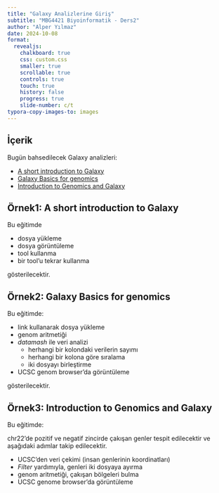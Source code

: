 ```yaml
---
title: "Galaxy Analizlerine Giriş"
subtitle: "MBG4421 Biyoinformatik - Ders2"
author: "Alper Yılmaz"
date: 2024-10-08
format:
  revealjs:
    chalkboard: true
    css: custom.css
    smaller: true
    scrollable: true
    controls: true
    touch: true
    history: false
    progress: true
    slide-number: c/t
typora-copy-images-to: images
---
```


## İçerik

Bugün bahsedilecek Galaxy analizleri:

* [A short introduction to Galaxy](https://training.galaxyproject.org/training-material/topics/introduction/tutorials/galaxy-intro-short/tutorial.html)
* [Galaxy Basics for genomics](https://training.galaxyproject.org/training-material/topics/introduction/tutorials/galaxy-intro-101/tutorial.html)
* [Introduction to Genomics and Galaxy](https://training.galaxyproject.org/training-material/topics/introduction/tutorials/galaxy-intro-strands/tutorial.html)

## Örnek1: A short introduction to Galaxy

Bu eğitimde 

* dosya yükleme
* dosya görüntüleme
* tool kullanma
* bir tool'u tekrar kullanma

gösterilecektir.



## Örnek2: Galaxy Basics for genomics

Bu eğitimde:

* link kullanarak dosya yükleme
* genom aritmetiği
* *datamash* ile veri analizi
  * herhangi bir kolondaki verilerin sayımı
  * herhangi bir kolona göre sıralama
  * iki dosyayı birleştirme
* UCSC genom browser'da görüntüleme

gösterilecektir.




## Örnek3: Introduction to Genomics and Galaxy

Bu eğitimde:

chr22'de pozitif ve negatif zincirde çakışan genler tespit edilecektir ve aşağıdaki adımlar takip edilecektir.

* UCSC'den veri çekimi (insan genlerinin koordinatları)
* *Filter* yardımıyla, genleri iki dosyaya ayırma
* genom aritmetiği, çakışan bölgeleri bulma
* UCSC genome browser'da görüntüleme
